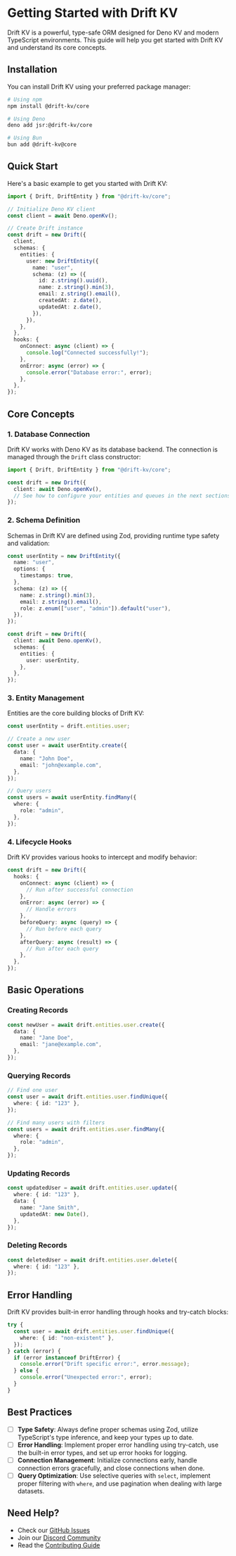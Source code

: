 # Getting Started with Drift KV

Drift KV is a powerful, type-safe ORM designed for Deno KV and modern TypeScript environments. This guide will help you get started with Drift KV and understand its core concepts.

## Installation

You can install Drift KV using your preferred package manager:

```bash
# Using npm
npm install @drift-kv/core

# Using Deno
deno add jsr:@drift-kv/core

# Using Bun
bun add @drift-kv@core
```

## Quick Start

Here's a basic example to get you started with Drift KV:

```typescript
import { Drift, DriftEntity } from "@drift-kv/core";

// Initialize Deno KV client
const client = await Deno.openKv();

// Create Drift instance
const drift = new Drift({
  client,
  schemas: {
    entities: {
      user: new DriftEntity({
        name: "user",
        schema: (z) => ({
          id: z.string().uuid(),
          name: z.string().min(3),
          email: z.string().email(),
          createdAt: z.date(),
          updatedAt: z.date(),
        }),
      }),
    },
  },
  hooks: {
    onConnect: async (client) => {
      console.log("Connected successfully!");
    },
    onError: async (error) => {
      console.error("Database error:", error);
    },
  },
});
```

## Core Concepts

### 1. Database Connection

Drift KV works with Deno KV as its database backend. The connection is managed through the `Drift` class constructor:

```typescript
import { Drift, DriftEntity } from "@drift-kv/core";

const drift = new Drift({
  client: await Deno.openKv(),
  // See how to configure your entities and queues in the next sections ...
});
```

### 2. Schema Definition

Schemas in Drift KV are defined using Zod, providing runtime type safety and validation:

```typescript
const userEntity = new DriftEntity({
  name: "user",
  options: {
    timestamps: true,
  },
  schema: (z) => ({
    name: z.string().min(3),
    email: z.string().email(),
    role: z.enum(["user", "admin"]).default("user"),
  }),
});

const drift = new Drift({
  client: await Deno.openKv(),
  schemas: {
    entities: {
      user: userEntity,
    },
  },
});
```

### 3. Entity Management

Entities are the core building blocks of Drift KV:

```typescript
const userEntity = drift.entities.user;

// Create a new user
const user = await userEntity.create({
  data: {
    name: "John Doe",
    email: "john@example.com",
  },
});

// Query users
const users = await userEntity.findMany({
  where: {
    role: "admin",
  },
});
```

### 4. Lifecycle Hooks

Drift KV provides various hooks to intercept and modify behavior:

```typescript
const drift = new Drift({
  hooks: {
    onConnect: async (client) => {
      // Run after successful connection
    },
    onError: async (error) => {
      // Handle errors
    },
    beforeQuery: async (query) => {
      // Run before each query
    },
    afterQuery: async (result) => {
      // Run after each query
    },
  },
});
```

## Basic Operations

### Creating Records

```typescript
const newUser = await drift.entities.user.create({
  data: {
    name: "Jane Doe",
    email: "jane@example.com",
  },
});
```

### Querying Records

```typescript
// Find one user
const user = await drift.entities.user.findUnique({
  where: { id: "123" },
});

// Find many users with filters
const users = await drift.entities.user.findMany({
  where: {
    role: "admin",
  },
});
```

### Updating Records

```typescript
const updatedUser = await drift.entities.user.update({
  where: { id: "123" },
  data: {
    name: "Jane Smith",
    updatedAt: new Date(),
  },
});
```

### Deleting Records

```typescript
const deletedUser = await drift.entities.user.delete({
  where: { id: "123" },
});
```

## Error Handling

Drift KV provides built-in error handling through hooks and try-catch blocks:

```typescript
try {
  const user = await drift.entities.user.findUnique({
    where: { id: "non-existent" },
  });
} catch (error) {
  if (error instanceof DriftError) {
    console.error("Drift specific error:", error.message);
  } else {
    console.error("Unexpected error:", error);
  }
}
```

## Best Practices

- [ ] **Type Safety**: Always define proper schemas using Zod, utilize TypeScript's type inference, and keep your types up to date.
- [ ] **Error Handling**: Implement proper error handling using try-catch, use the built-in error types, and set up error hooks for logging.
- [ ] **Connection Management**: Initialize connections early, handle connection errors gracefully, and close connections when done.
- [ ] **Query Optimization**: Use selective queries with `select`, implement proper filtering with `where`, and use pagination when dealing with large datasets.

## Need Help?

- Check our [GitHub Issues](https://github.com/felipebarcelospro/drift/issues)
- Join our [Discord Community](https://discord.gg/drift-orm)
- Read the [Contributing Guide](../../CONTRIBUTING.md)

